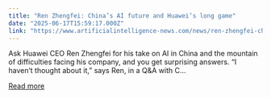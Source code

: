 ```yaml
---
title: "Ren Zhengfei: China’s AI future and Huawei’s long game"
date: "2025-06-17T15:59:17.000Z"
link: "https://www.artificialintelligence-news.com/news/ren-zhengfei-china-ai-future-huawei-long-game/"
---
```


Ask Huawei CEO Ren Zhengfei for his take on AI in China and the mountain of difficulties facing his company, and you get surprising answers. “I haven’t thought about it,” says Ren, in a Q&#38;A with C...

[Read more](https://www.artificialintelligence-news.com/news/ren-zhengfei-china-ai-future-huawei-long-game/)
